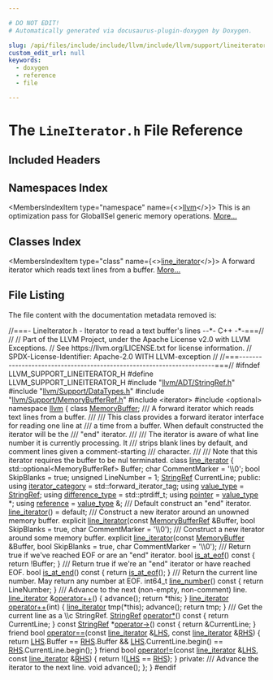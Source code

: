 ```yaml
---

# DO NOT EDIT!
# Automatically generated via docusaurus-plugin-doxygen by Doxygen.

slug: /api/files/include/include/llvm/include/llvm/support/lineiterator-h
custom_edit_url: null
keywords:
  - doxygen
  - reference
  - file

---
```





# The `LineIterator.h` File Reference

<DoxygenPage pluginConfig={pluginConfig}>



## Included Headers

<IncludesList>
<IncludesListItem
  filePath="llvm/ADT/StringRef.h"
  permalink="/docs/api/files/include/include/llvm/include/llvm/adt/stringref-h"
  isLocal="true" />
<IncludesListItem
  filePath="llvm/Support/DataTypes.h"
  permalink="/docs/api/files/include/include/llvm/include/llvm/support/datatypes-h"
  isLocal="true" />
<IncludesListItem
  filePath="llvm/Support/MemoryBufferRef.h"
  permalink="/docs/api/files/include/include/llvm/include/llvm/support/memorybufferref-h"
  isLocal="true" />
<IncludesListItem
  filePath="iterator"
  permalink=""
  isLocal="false" />
<IncludesListItem
  filePath="optional"
  permalink=""
  isLocal="false" />
</IncludesList>

## Namespaces Index

<MembersIndex>

<MembersIndexItem
  type="namespace"
  name={<><a href="/docs/api/namespaces/llvm">llvm</a></>}>
This is an optimization pass for GlobalISel generic memory operations. <a href="/docs/api/namespaces/llvm/#details">More...</a>
</MembersIndexItem>

</MembersIndex>

## Classes Index

<MembersIndex>

<MembersIndexItem
  type="class"
  name={<><a href="/docs/api/classes/llvm/line-iterator">line_iterator</a></>}>
A forward iterator which reads text lines from a buffer. <a href="/docs/api/classes/llvm/line-iterator/#details">More...</a>
</MembersIndexItem>

</MembersIndex>


## File Listing

The file content with the documentation metadata removed is:

<ProgramListing>

<Link id="l00001" /><CodeLine lineNumber="1"><Highlight kind="comment">//===- LineIterator.h - Iterator to read a text buffer&#39;s lines --&#42;- C++ -&#42;-===//</Highlight><Highlight kind="normal"></Highlight></CodeLine>
<Link id="l00002" /><CodeLine lineNumber="2"><Highlight kind="normal"></Highlight><Highlight kind="comment">//</Highlight><Highlight kind="normal"></Highlight></CodeLine>
<Link id="l00003" /><CodeLine lineNumber="3"><Highlight kind="normal"></Highlight><Highlight kind="comment">// Part of the LLVM Project, under the Apache License v2.0 with LLVM Exceptions.</Highlight><Highlight kind="normal"></Highlight></CodeLine>
<Link id="l00004" /><CodeLine lineNumber="4"><Highlight kind="normal"></Highlight><Highlight kind="comment">// See https://llvm.org/LICENSE.txt for license information.</Highlight><Highlight kind="normal"></Highlight></CodeLine>
<Link id="l00005" /><CodeLine lineNumber="5"><Highlight kind="normal"></Highlight><Highlight kind="comment">// SPDX-License-Identifier: Apache-2.0 WITH LLVM-exception</Highlight><Highlight kind="normal"></Highlight></CodeLine>
<Link id="l00006" /><CodeLine lineNumber="6"><Highlight kind="normal"></Highlight><Highlight kind="comment">//</Highlight><Highlight kind="normal"></Highlight></CodeLine>
<Link id="l00007" /><CodeLine lineNumber="7"><Highlight kind="normal"></Highlight><Highlight kind="comment">//===----------------------------------------------------------------------===//</Highlight><Highlight kind="normal"></Highlight></CodeLine>
<Link id="l00008" /><CodeLine lineNumber="8"><Highlight kind="normal"></Highlight></CodeLine>
<Link id="l00009" /><CodeLine lineNumber="9"><Highlight kind="normal"></Highlight><Highlight kind="preprocessor">#ifndef LLVM&#95;SUPPORT&#95;LINEITERATOR&#95;H</Highlight><Highlight kind="normal"></Highlight></CodeLine>
<Link id="l00010" /><CodeLine lineNumber="10"><Highlight kind="normal"></Highlight><Highlight kind="preprocessor">#define LLVM&#95;SUPPORT&#95;LINEITERATOR&#95;H</Highlight><Highlight kind="normal"></Highlight></CodeLine>
<Link id="l00011" /><CodeLine lineNumber="11"><Highlight kind="normal"></Highlight></CodeLine>
<Link id="l00012" /><CodeLine lineNumber="12"><Highlight kind="normal"></Highlight><Highlight kind="preprocessor">#include &quot;<a href="/docs/api/files/include/include/llvm/include/llvm/adt/stringref-h">llvm/ADT/StringRef.h</a>&quot;</Highlight><Highlight kind="normal"></Highlight></CodeLine>
<Link id="l00013" /><CodeLine lineNumber="13"><Highlight kind="normal"></Highlight><Highlight kind="preprocessor">#include &quot;<a href="/docs/api/files/include/include/llvm/include/llvm/support/datatypes-h">llvm/Support/DataTypes.h</a>&quot;</Highlight><Highlight kind="normal"></Highlight></CodeLine>
<Link id="l00014" /><CodeLine lineNumber="14"><Highlight kind="normal"></Highlight><Highlight kind="preprocessor">#include &quot;<a href="/docs/api/files/include/include/llvm/include/llvm/support/memorybufferref-h">llvm/Support/MemoryBufferRef.h</a>&quot;</Highlight><Highlight kind="normal"></Highlight></CodeLine>
<Link id="l00015" /><CodeLine lineNumber="15"><Highlight kind="normal"></Highlight><Highlight kind="preprocessor">#include &lt;iterator&gt;</Highlight><Highlight kind="normal"></Highlight></CodeLine>
<Link id="l00016" /><CodeLine lineNumber="16"><Highlight kind="normal"></Highlight><Highlight kind="preprocessor">#include &lt;optional&gt;</Highlight><Highlight kind="normal"></Highlight></CodeLine>
<Link id="l00017" /><CodeLine lineNumber="17"><Highlight kind="normal"></Highlight></CodeLine>
<Link id="l00018" /><CodeLine lineNumber="18"><Highlight kind="normal"></Highlight><Highlight kind="keyword">namespace </Highlight><Highlight kind="normal"><a href="/docs/api/namespaces/llvm">llvm</a> &#123;</Highlight></CodeLine>
<Link id="l00019" /><CodeLine lineNumber="19"><Highlight kind="normal"></Highlight></CodeLine>
<Link id="l00020" /><CodeLine lineNumber="20"><Highlight kind="normal"></Highlight><Highlight kind="keyword">class </Highlight><Highlight kind="normal"><a href="/docs/api/classes/llvm/memorybuffer">MemoryBuffer</a>;</Highlight></CodeLine>
<Link id="l00021" /><CodeLine lineNumber="21"><Highlight kind="normal"></Highlight><Highlight kind="comment"></Highlight></CodeLine>
<Link id="l00022" /><CodeLine lineNumber="22"><Highlight kind="comment">/// A forward iterator which reads text lines from a buffer.</Highlight></CodeLine>
<Link id="l00023" /><CodeLine lineNumber="23"><Highlight kind="comment">///</Highlight></CodeLine>
<Link id="l00024" /><CodeLine lineNumber="24"><Highlight kind="comment">/// This class provides a forward iterator interface for reading one line at</Highlight></CodeLine>
<Link id="l00025" /><CodeLine lineNumber="25"><Highlight kind="comment">/// a time from a buffer. When default constructed the iterator will be the</Highlight></CodeLine>
<Link id="l00026" /><CodeLine lineNumber="26"><Highlight kind="comment">/// &quot;end&quot; iterator.</Highlight></CodeLine>
<Link id="l00027" /><CodeLine lineNumber="27"><Highlight kind="comment">///</Highlight></CodeLine>
<Link id="l00028" /><CodeLine lineNumber="28"><Highlight kind="comment">/// The iterator is aware of what line number it is currently processing. It</Highlight></CodeLine>
<Link id="l00029" /><CodeLine lineNumber="29"><Highlight kind="comment">/// strips blank lines by default, and comment lines given a comment-starting</Highlight></CodeLine>
<Link id="l00030" /><CodeLine lineNumber="30"><Highlight kind="comment">/// character.</Highlight></CodeLine>
<Link id="l00031" /><CodeLine lineNumber="31"><Highlight kind="comment">///</Highlight></CodeLine>
<Link id="l00032" /><CodeLine lineNumber="32"><Highlight kind="comment">/// Note that this iterator requires the buffer to be nul terminated.</Highlight><Highlight kind="normal"></Highlight></CodeLine>
<Link id="l00033" /><CodeLine lineNumber="33" lineLink="/docs/api/classes/llvm/line-iterator"><Highlight kind="normal"></Highlight><Highlight kind="keyword">class </Highlight><Highlight kind="normal"><a href="/docs/api/classes/llvm/line-iterator/#ad8a4423101e88fa42c963f46214979ec">line&#95;iterator</a> &#123;</Highlight></CodeLine>
<Link id="l00034" /><CodeLine lineNumber="34"><Highlight kind="normal">  std::optional&lt;MemoryBufferRef&gt; Buffer;</Highlight></CodeLine>
<Link id="l00035" /><CodeLine lineNumber="35"><Highlight kind="normal">  </Highlight><Highlight kind="keywordtype">char</Highlight><Highlight kind="normal"> CommentMarker = </Highlight><Highlight kind="charliteral">&#39;\\0&#39;</Highlight><Highlight kind="normal">;</Highlight></CodeLine>
<Link id="l00036" /><CodeLine lineNumber="36"><Highlight kind="normal">  </Highlight><Highlight kind="keywordtype">bool</Highlight><Highlight kind="normal"> SkipBlanks = </Highlight><Highlight kind="keyword">true</Highlight><Highlight kind="normal">;</Highlight></CodeLine>
<Link id="l00037" /><CodeLine lineNumber="37"><Highlight kind="normal"></Highlight></CodeLine>
<Link id="l00038" /><CodeLine lineNumber="38"><Highlight kind="normal">  </Highlight><Highlight kind="keywordtype">unsigned</Highlight><Highlight kind="normal"> LineNumber = 1;</Highlight></CodeLine>
<Link id="l00039" /><CodeLine lineNumber="39"><Highlight kind="normal">  <a href="/docs/api/classes/llvm/stringref">StringRef</a> CurrentLine;</Highlight></CodeLine>
<Link id="l00040" /><CodeLine lineNumber="40"><Highlight kind="normal"></Highlight></CodeLine>
<Link id="l00041" /><CodeLine lineNumber="41"><Highlight kind="normal"></Highlight><Highlight kind="keyword">public</Highlight><Highlight kind="normal">:</Highlight></CodeLine>
<Link id="l00042" /><CodeLine lineNumber="42" lineLink="/docs/api/classes/llvm/line-iterator/#ad95381097c44cbd6be508ca056728d2e"><Highlight kind="normal">  </Highlight><Highlight kind="keyword">using </Highlight><Highlight kind="normal"><a href="/docs/api/classes/llvm/line-iterator/#ad95381097c44cbd6be508ca056728d2e">iterator&#95;category</a> = std::forward&#95;iterator&#95;tag;</Highlight></CodeLine>
<Link id="l00043" /><CodeLine lineNumber="43" lineLink="/docs/api/classes/llvm/line-iterator/#a2938d539be9da04b4434492593be919f"><Highlight kind="normal">  </Highlight><Highlight kind="keyword">using </Highlight><Highlight kind="normal"><a href="/docs/api/classes/llvm/line-iterator/#a2938d539be9da04b4434492593be919f">value&#95;type</a> = <a href="/docs/api/classes/llvm/stringref">StringRef</a>;</Highlight></CodeLine>
<Link id="l00044" /><CodeLine lineNumber="44" lineLink="/docs/api/classes/llvm/line-iterator/#a44b50dc2d22cf2444e58a884aeebc9bb"><Highlight kind="normal">  </Highlight><Highlight kind="keyword">using </Highlight><Highlight kind="normal"><a href="/docs/api/classes/llvm/line-iterator/#a44b50dc2d22cf2444e58a884aeebc9bb">difference&#95;type</a> = std::ptrdiff&#95;t;</Highlight></CodeLine>
<Link id="l00045" /><CodeLine lineNumber="45" lineLink="/docs/api/classes/llvm/line-iterator/#af4900216d654c3ce10d8298dbd62b223"><Highlight kind="normal">  </Highlight><Highlight kind="keyword">using </Highlight><Highlight kind="normal"><a href="/docs/api/classes/llvm/line-iterator/#af4900216d654c3ce10d8298dbd62b223">pointer</a> = <a href="/docs/api/classes/llvm/line-iterator/#a2938d539be9da04b4434492593be919f">value&#95;type</a> &#42;;</Highlight></CodeLine>
<Link id="l00046" /><CodeLine lineNumber="46" lineLink="/docs/api/classes/llvm/line-iterator/#ac36345447c7fb21d2f963378adc06ac5"><Highlight kind="normal">  </Highlight><Highlight kind="keyword">using </Highlight><Highlight kind="normal"><a href="/docs/api/classes/llvm/line-iterator/#ac36345447c7fb21d2f963378adc06ac5">reference</a> = <a href="/docs/api/classes/llvm/line-iterator/#a2938d539be9da04b4434492593be919f">value&#95;type</a> &amp;;</Highlight></CodeLine>
<Link id="l00047" /><CodeLine lineNumber="47"><Highlight kind="normal"></Highlight><Highlight kind="comment"></Highlight></CodeLine>
<Link id="l00048" /><CodeLine lineNumber="48"><Highlight kind="comment">  /// Default construct an &quot;end&quot; iterator.</Highlight><Highlight kind="normal"></Highlight></CodeLine>
<Link id="l00049" /><CodeLine lineNumber="49" lineLink="/docs/api/classes/llvm/line-iterator/#ad8a4423101e88fa42c963f46214979ec"><Highlight kind="normal">  <a href="/docs/api/classes/llvm/line-iterator/#ad8a4423101e88fa42c963f46214979ec">line&#95;iterator</a>() = </Highlight><Highlight kind="keywordflow">default</Highlight><Highlight kind="normal">;</Highlight></CodeLine>
<Link id="l00050" /><CodeLine lineNumber="50"><Highlight kind="normal"></Highlight><Highlight kind="comment"></Highlight></CodeLine>
<Link id="l00051" /><CodeLine lineNumber="51"><Highlight kind="comment">  /// Construct a new iterator around an unowned memory buffer.</Highlight><Highlight kind="normal"></Highlight></CodeLine>
<Link id="l00052" /><CodeLine lineNumber="52"><Highlight kind="normal">  </Highlight><Highlight kind="keyword">explicit</Highlight><Highlight kind="normal"> <a href="/docs/api/classes/llvm/line-iterator/#ad8a4423101e88fa42c963f46214979ec">line&#95;iterator</a>(</Highlight><Highlight kind="keyword">const</Highlight><Highlight kind="normal"> <a href="/docs/api/classes/llvm/memorybufferref">MemoryBufferRef</a> &amp;Buffer, </Highlight><Highlight kind="keywordtype">bool</Highlight><Highlight kind="normal"> SkipBlanks = </Highlight><Highlight kind="keyword">true</Highlight><Highlight kind="normal">,</Highlight></CodeLine>
<Link id="l00053" /><CodeLine lineNumber="53"><Highlight kind="normal">                         </Highlight><Highlight kind="keywordtype">char</Highlight><Highlight kind="normal"> CommentMarker = </Highlight><Highlight kind="charliteral">&#39;\\0&#39;</Highlight><Highlight kind="normal">);</Highlight></CodeLine>
<Link id="l00054" /><CodeLine lineNumber="54"><Highlight kind="normal"></Highlight><Highlight kind="comment"></Highlight></CodeLine>
<Link id="l00055" /><CodeLine lineNumber="55"><Highlight kind="comment">  /// Construct a new iterator around some memory buffer.</Highlight><Highlight kind="normal"></Highlight></CodeLine>
<Link id="l00056" /><CodeLine lineNumber="56"><Highlight kind="normal">  </Highlight><Highlight kind="keyword">explicit</Highlight><Highlight kind="normal"> <a href="/docs/api/classes/llvm/line-iterator/#ad8a4423101e88fa42c963f46214979ec">line&#95;iterator</a>(</Highlight><Highlight kind="keyword">const</Highlight><Highlight kind="normal"> <a href="/docs/api/classes/llvm/memorybuffer">MemoryBuffer</a> &amp;Buffer, </Highlight><Highlight kind="keywordtype">bool</Highlight><Highlight kind="normal"> SkipBlanks = </Highlight><Highlight kind="keyword">true</Highlight><Highlight kind="normal">,</Highlight></CodeLine>
<Link id="l00057" /><CodeLine lineNumber="57"><Highlight kind="normal">                         </Highlight><Highlight kind="keywordtype">char</Highlight><Highlight kind="normal"> CommentMarker = </Highlight><Highlight kind="charliteral">&#39;\\0&#39;</Highlight><Highlight kind="normal">);</Highlight></CodeLine>
<Link id="l00058" /><CodeLine lineNumber="58"><Highlight kind="normal"></Highlight><Highlight kind="comment"></Highlight></CodeLine>
<Link id="l00059" /><CodeLine lineNumber="59"><Highlight kind="comment">  /// Return true if we&#39;ve reached EOF or are an &quot;end&quot; iterator.</Highlight><Highlight kind="normal"></Highlight></CodeLine>
<Link id="l00060" /><CodeLine lineNumber="60" lineLink="/docs/api/classes/llvm/line-iterator/#a617941704a472090ba3304c9daf1c37f"><Highlight kind="normal">  </Highlight><Highlight kind="keywordtype">bool</Highlight><Highlight kind="normal"> <a href="/docs/api/classes/llvm/line-iterator/#a617941704a472090ba3304c9daf1c37f">is&#95;at&#95;eof</a>()</Highlight><Highlight kind="keyword"> const </Highlight><Highlight kind="normal">&#123; </Highlight><Highlight kind="keywordflow">return</Highlight><Highlight kind="normal"> !Buffer; &#125;</Highlight></CodeLine>
<Link id="l00061" /><CodeLine lineNumber="61"><Highlight kind="normal"></Highlight><Highlight kind="comment"></Highlight></CodeLine>
<Link id="l00062" /><CodeLine lineNumber="62"><Highlight kind="comment">  /// Return true if we&#39;re an &quot;end&quot; iterator or have reached EOF.</Highlight><Highlight kind="normal"></Highlight></CodeLine>
<Link id="l00063" /><CodeLine lineNumber="63" lineLink="/docs/api/classes/llvm/line-iterator/#a82ec15858b975dea72110e176c6e840e"><Highlight kind="normal">  </Highlight><Highlight kind="keywordtype">bool</Highlight><Highlight kind="normal"> <a href="/docs/api/classes/llvm/line-iterator/#a82ec15858b975dea72110e176c6e840e">is&#95;at&#95;end</a>()</Highlight><Highlight kind="keyword"> const </Highlight><Highlight kind="normal">&#123; </Highlight><Highlight kind="keywordflow">return</Highlight><Highlight kind="normal"> <a href="/docs/api/classes/llvm/line-iterator/#a617941704a472090ba3304c9daf1c37f">is&#95;at&#95;eof</a>(); &#125;</Highlight></CodeLine>
<Link id="l00064" /><CodeLine lineNumber="64"><Highlight kind="normal"></Highlight><Highlight kind="comment"></Highlight></CodeLine>
<Link id="l00065" /><CodeLine lineNumber="65"><Highlight kind="comment">  /// Return the current line number. May return any number at EOF.</Highlight><Highlight kind="normal"></Highlight></CodeLine>
<Link id="l00066" /><CodeLine lineNumber="66" lineLink="/docs/api/classes/llvm/line-iterator/#a51eb9a429555dd682d9b265cff7f869f"><Highlight kind="normal">  int64&#95;t <a href="/docs/api/classes/llvm/line-iterator/#a51eb9a429555dd682d9b265cff7f869f">line&#95;number</a>()</Highlight><Highlight kind="keyword"> const </Highlight><Highlight kind="normal">&#123; </Highlight><Highlight kind="keywordflow">return</Highlight><Highlight kind="normal"> LineNumber; &#125;</Highlight></CodeLine>
<Link id="l00067" /><CodeLine lineNumber="67"><Highlight kind="normal"></Highlight><Highlight kind="comment"></Highlight></CodeLine>
<Link id="l00068" /><CodeLine lineNumber="68"><Highlight kind="comment">  /// Advance to the next (non-empty, non-comment) line.</Highlight><Highlight kind="normal"></Highlight></CodeLine>
<Link id="l00069" /><CodeLine lineNumber="69" lineLink="/docs/api/classes/llvm/line-iterator/#a632d6fd23a69e44e07c58bb24839b154"><Highlight kind="normal">  <a href="/docs/api/classes/llvm/line-iterator/#ad8a4423101e88fa42c963f46214979ec">line&#95;iterator</a> &amp;<a href="/docs/api/classes/llvm/line-iterator/#a632d6fd23a69e44e07c58bb24839b154">operator++</a>() &#123;</Highlight></CodeLine>
<Link id="l00070" /><CodeLine lineNumber="70"><Highlight kind="normal">    advance();</Highlight></CodeLine>
<Link id="l00071" /><CodeLine lineNumber="71"><Highlight kind="normal">    </Highlight><Highlight kind="keywordflow">return</Highlight><Highlight kind="normal"> &#42;</Highlight><Highlight kind="keyword">this</Highlight><Highlight kind="normal">;</Highlight></CodeLine>
<Link id="l00072" /><CodeLine lineNumber="72"><Highlight kind="normal">  &#125;</Highlight></CodeLine>
<Link id="l00073" /><CodeLine lineNumber="73" lineLink="/docs/api/classes/llvm/line-iterator/#af3a973e39eb7dd37de3f3777a518b7ec"><Highlight kind="normal">  <a href="/docs/api/classes/llvm/line-iterator/#ad8a4423101e88fa42c963f46214979ec">line&#95;iterator</a> <a href="/docs/api/classes/llvm/line-iterator/#af3a973e39eb7dd37de3f3777a518b7ec">operator++</a>(</Highlight><Highlight kind="keywordtype">int</Highlight><Highlight kind="normal">) &#123;</Highlight></CodeLine>
<Link id="l00074" /><CodeLine lineNumber="74"><Highlight kind="normal">    <a href="/docs/api/classes/llvm/line-iterator/#ad8a4423101e88fa42c963f46214979ec">line&#95;iterator</a> tmp(&#42;</Highlight><Highlight kind="keyword">this</Highlight><Highlight kind="normal">);</Highlight></CodeLine>
<Link id="l00075" /><CodeLine lineNumber="75"><Highlight kind="normal">    advance();</Highlight></CodeLine>
<Link id="l00076" /><CodeLine lineNumber="76"><Highlight kind="normal">    </Highlight><Highlight kind="keywordflow">return</Highlight><Highlight kind="normal"> tmp;</Highlight></CodeLine>
<Link id="l00077" /><CodeLine lineNumber="77"><Highlight kind="normal">  &#125;</Highlight></CodeLine>
<Link id="l00078" /><CodeLine lineNumber="78"><Highlight kind="normal"></Highlight><Highlight kind="comment"></Highlight></CodeLine>
<Link id="l00079" /><CodeLine lineNumber="79"><Highlight kind="comment">  /// Get the current line as a \\c StringRef.</Highlight><Highlight kind="normal"></Highlight></CodeLine>
<Link id="l00080" /><CodeLine lineNumber="80" lineLink="/docs/api/classes/llvm/line-iterator/#ab36cae9a1fda004c8be408e9020697d3"><Highlight kind="normal">  <a href="/docs/api/classes/llvm/stringref">StringRef</a> <a href="/docs/api/classes/llvm/line-iterator/#ab36cae9a1fda004c8be408e9020697d3">operator&#42;</a>()</Highlight><Highlight kind="keyword"> const </Highlight><Highlight kind="normal">&#123; </Highlight><Highlight kind="keywordflow">return</Highlight><Highlight kind="normal"> CurrentLine; &#125;</Highlight></CodeLine>
<Link id="l00081" /><CodeLine lineNumber="81" lineLink="/docs/api/classes/llvm/line-iterator/#a659716f7ea76f5962e1e5ed01ddd21ae"><Highlight kind="normal">  </Highlight><Highlight kind="keyword">const</Highlight><Highlight kind="normal"> <a href="/docs/api/classes/llvm/stringref">StringRef</a> &#42;<a href="/docs/api/classes/llvm/line-iterator/#a659716f7ea76f5962e1e5ed01ddd21ae">operator-&gt;</a>()</Highlight><Highlight kind="keyword"> const </Highlight><Highlight kind="normal">&#123; </Highlight><Highlight kind="keywordflow">return</Highlight><Highlight kind="normal"> &amp;CurrentLine; &#125;</Highlight></CodeLine>
<Link id="l00082" /><CodeLine lineNumber="82"><Highlight kind="normal"></Highlight></CodeLine>
<Link id="l00083" /><CodeLine lineNumber="83" lineLink="/docs/api/classes/llvm/line-iterator/#acdfba1c4df7ebf27f5f0ff871dd64db8"><Highlight kind="normal">  </Highlight><Highlight kind="keyword">friend</Highlight><Highlight kind="normal"> </Highlight><Highlight kind="keywordtype">bool</Highlight><Highlight kind="normal"> <a href="/docs/api/classes/llvm/line-iterator/#acdfba1c4df7ebf27f5f0ff871dd64db8">operator==</a>(</Highlight><Highlight kind="keyword">const</Highlight><Highlight kind="normal"> <a href="/docs/api/classes/llvm/line-iterator/#ad8a4423101e88fa42c963f46214979ec">line&#95;iterator</a> &amp;<a href="/docs/api/files/lib/lib/target/lib/target/x86/x86partialreduction-cpp/#a9e1483f7215664a2315c53c3558d9a8d">LHS</a>, </Highlight><Highlight kind="keyword">const</Highlight><Highlight kind="normal"> <a href="/docs/api/classes/llvm/line-iterator/#ad8a4423101e88fa42c963f46214979ec">line&#95;iterator</a> &amp;<a href="/docs/api/files/lib/lib/target/lib/target/x86/x86partialreduction-cpp/#a87b8bfbbe9d8f7146d7f20a5fb42efd0">RHS</a>) &#123;</Highlight></CodeLine>
<Link id="l00084" /><CodeLine lineNumber="84"><Highlight kind="normal">    </Highlight><Highlight kind="keywordflow">return</Highlight><Highlight kind="normal"> <a href="/docs/api/files/lib/lib/target/lib/target/x86/x86partialreduction-cpp/#a9e1483f7215664a2315c53c3558d9a8d">LHS</a>.Buffer == <a href="/docs/api/files/lib/lib/target/lib/target/x86/x86partialreduction-cpp/#a87b8bfbbe9d8f7146d7f20a5fb42efd0">RHS</a>.Buffer &amp;&amp;</Highlight></CodeLine>
<Link id="l00085" /><CodeLine lineNumber="85"><Highlight kind="normal">           <a href="/docs/api/files/lib/lib/target/lib/target/x86/x86partialreduction-cpp/#a9e1483f7215664a2315c53c3558d9a8d">LHS</a>.CurrentLine.begin() == <a href="/docs/api/files/lib/lib/target/lib/target/x86/x86partialreduction-cpp/#a87b8bfbbe9d8f7146d7f20a5fb42efd0">RHS</a>.CurrentLine.begin();</Highlight></CodeLine>
<Link id="l00086" /><CodeLine lineNumber="86"><Highlight kind="normal">  &#125;</Highlight></CodeLine>
<Link id="l00087" /><CodeLine lineNumber="87"><Highlight kind="normal"></Highlight></CodeLine>
<Link id="l00088" /><CodeLine lineNumber="88" lineLink="/docs/api/classes/llvm/line-iterator/#a46f6efaa64d768f07bc01543cd8f630c"><Highlight kind="normal">  </Highlight><Highlight kind="keyword">friend</Highlight><Highlight kind="normal"> </Highlight><Highlight kind="keywordtype">bool</Highlight><Highlight kind="normal"> <a href="/docs/api/classes/llvm/line-iterator/#a46f6efaa64d768f07bc01543cd8f630c">operator!=</a>(</Highlight><Highlight kind="keyword">const</Highlight><Highlight kind="normal"> <a href="/docs/api/classes/llvm/line-iterator/#ad8a4423101e88fa42c963f46214979ec">line&#95;iterator</a> &amp;<a href="/docs/api/files/lib/lib/target/lib/target/x86/x86partialreduction-cpp/#a9e1483f7215664a2315c53c3558d9a8d">LHS</a>, </Highlight><Highlight kind="keyword">const</Highlight><Highlight kind="normal"> <a href="/docs/api/classes/llvm/line-iterator/#ad8a4423101e88fa42c963f46214979ec">line&#95;iterator</a> &amp;<a href="/docs/api/files/lib/lib/target/lib/target/x86/x86partialreduction-cpp/#a87b8bfbbe9d8f7146d7f20a5fb42efd0">RHS</a>) &#123;</Highlight></CodeLine>
<Link id="l00089" /><CodeLine lineNumber="89"><Highlight kind="normal">    </Highlight><Highlight kind="keywordflow">return</Highlight><Highlight kind="normal"> !(<a href="/docs/api/files/lib/lib/target/lib/target/x86/x86partialreduction-cpp/#a9e1483f7215664a2315c53c3558d9a8d">LHS</a> == <a href="/docs/api/files/lib/lib/target/lib/target/x86/x86partialreduction-cpp/#a87b8bfbbe9d8f7146d7f20a5fb42efd0">RHS</a>);</Highlight></CodeLine>
<Link id="l00090" /><CodeLine lineNumber="90"><Highlight kind="normal">  &#125;</Highlight></CodeLine>
<Link id="l00091" /><CodeLine lineNumber="91"><Highlight kind="normal"></Highlight></CodeLine>
<Link id="l00092" /><CodeLine lineNumber="92"><Highlight kind="normal"></Highlight><Highlight kind="keyword">private</Highlight><Highlight kind="normal">:</Highlight><Highlight kind="comment"></Highlight></CodeLine>
<Link id="l00093" /><CodeLine lineNumber="93"><Highlight kind="comment">  /// Advance the iterator to the next line.</Highlight><Highlight kind="normal"></Highlight></CodeLine>
<Link id="l00094" /><CodeLine lineNumber="94"><Highlight kind="normal">  </Highlight><Highlight kind="keywordtype">void</Highlight><Highlight kind="normal"> advance();</Highlight></CodeLine>
<Link id="l00095" /><CodeLine lineNumber="95"><Highlight kind="normal">&#125;;</Highlight></CodeLine>
<Link id="l00096" /><CodeLine lineNumber="96"><Highlight kind="normal">&#125;</Highlight></CodeLine>
<Link id="l00097" /><CodeLine lineNumber="97"><Highlight kind="normal"></Highlight></CodeLine>
<Link id="l00098" /><CodeLine lineNumber="98"><Highlight kind="normal"></Highlight><Highlight kind="preprocessor">#endif</Highlight></CodeLine>

</ProgramListing>


</DoxygenPage>
